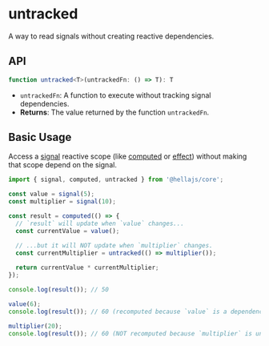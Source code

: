 # untracked

A way to read signals without creating reactive dependencies.

## API

```typescript
function untracked<T>(untrackedFn: () => T): T
```
- `untrackedFn`: A function to execute without tracking signal dependencies.
- **Returns**: The value returned by the function `untrackedFn`.

## Basic Usage

Access a [signal](/reference/core/signal) reactive scope (like [computed](/reference/core/computed) or [effect](/reference/core/effect)) without making that scope depend on the signal.

```typescript
import { signal, computed, untracked } from '@hellajs/core';

const value = signal(5);
const multiplier = signal(10);

const result = computed(() => {
  // `result` will update when `value` changes...
  const currentValue = value();

  // ...but it will NOT update when `multiplier` changes.
  const currentMultiplier = untracked(() => multiplier());
  
  return currentValue * currentMultiplier;
});

console.log(result()); // 50

value(6);
console.log(result()); // 60 (recomputed because `value` is a dependency)

multiplier(20);
console.log(result()); // 60 (NOT recomputed because `multiplier` is untracked)
```